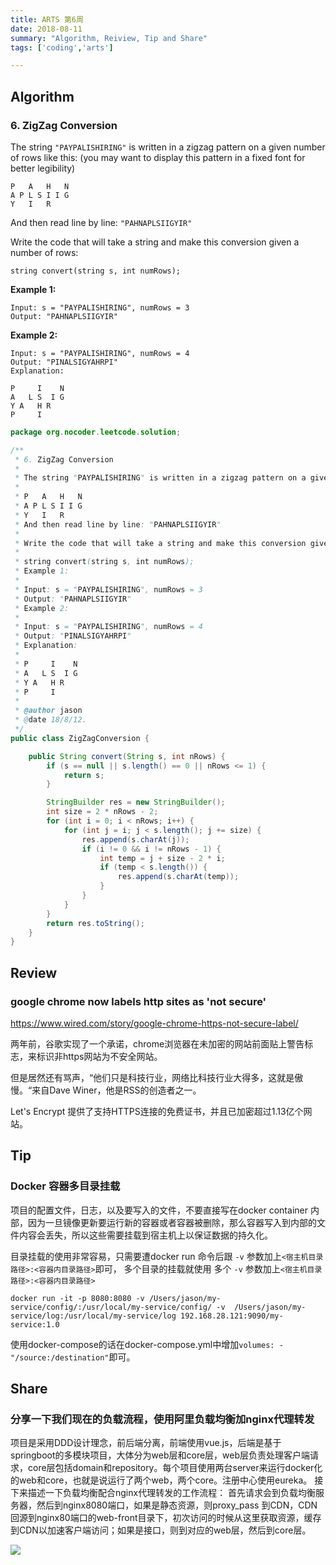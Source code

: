 ```yaml
---
title: ARTS 第6周
date: 2018-08-11
summary: "Algorithm, Reiview, Tip and Share"
tags: ['coding','arts']

---
```


## Algorithm

### 6. ZigZag Conversion

The string `"PAYPALISHIRING"` is written in a zigzag pattern on a given number of rows like this: (you may want to display this pattern in a fixed font for better legibility)

```
P   A   H   N
A P L S I I G
Y   I   R
```

And then read line by line: `"PAHNAPLSIIGYIR"`

Write the code that will take a string and make this conversion given a number of rows:

```
string convert(string s, int numRows);
```

**Example 1:**

```
Input: s = "PAYPALISHIRING", numRows = 3
Output: "PAHNAPLSIIGYIR"
```

**Example 2:**

```
Input: s = "PAYPALISHIRING", numRows = 4
Output: "PINALSIGYAHRPI"
Explanation:

P     I    N
A   L S  I G
Y A   H R
P     I
```

```java
package org.nocoder.leetcode.solution;

/**
 * 6. ZigZag Conversion
 *
 * The string "PAYPALISHIRING" is written in a zigzag pattern on a given number of rows like this: (you may want to display this pattern in a fixed font for better legibility)
 *
 * P   A   H   N
 * A P L S I I G
 * Y   I   R
 * And then read line by line: "PAHNAPLSIIGYIR"
 *
 * Write the code that will take a string and make this conversion given a number of rows:
 *
 * string convert(string s, int numRows);
 * Example 1:
 *
 * Input: s = "PAYPALISHIRING", numRows = 3
 * Output: "PAHNAPLSIIGYIR"
 * Example 2:
 *
 * Input: s = "PAYPALISHIRING", numRows = 4
 * Output: "PINALSIGYAHRPI"
 * Explanation:
 *
 * P     I    N
 * A   L S  I G
 * Y A   H R
 * P     I
 *
 * @author jason
 * @date 18/8/12.
 */
public class ZigZagConversion {

    public String convert(String s, int nRows) {
        if (s == null || s.length() == 0 || nRows <= 1) {
            return s;
        }

        StringBuilder res = new StringBuilder();
        int size = 2 * nRows - 2;
        for (int i = 0; i < nRows; i++) {
            for (int j = i; j < s.length(); j += size) {
                res.append(s.charAt(j));
                if (i != 0 && i != nRows - 1) {
                    int temp = j + size - 2 * i;
                    if (temp < s.length()) {
                        res.append(s.charAt(temp));
                    }
                }
            }
        }
        return res.toString();
    }
}
```

## Review

### google chrome now labels http sites as 'not secure'

https://www.wired.com/story/google-chrome-https-not-secure-label/

两年前，谷歌实现了一个承诺，chrome浏览器在未加密的网站前面贴上警告标志，来标识非https网站为不安全网站。

但是居然还有骂声，“他们只是科技行业，网络比科技行业大得多，这就是傲慢。“来自Dave Winer，他是RSS的创造者之一。

Let's Encrypt 提供了支持HTTPS连接的免费证书，并且已加密超过1.13亿个网站。


## Tip

### Docker 容器多目录挂载

项目的配置文件，日志，以及要写入的文件，不要直接写在docker container 内部，因为一旦镜像更新要运行新的容器或者容器被删除，那么容器写入到内部的文件内容会丢失，所以这些需要挂载到宿主机上以保证数据的持久化。

目录挂载的使用非常容易，只需要遭docker run 命令后跟 `-v` 参数加上`<宿主机目录路径>:<容器内目录路径>`即可， 多个目录的挂载就使用 多个 `-v` 参数加上`<宿主机目录路径>:<容器内目录路径>`

```
docker run -it -p 8080:8080 -v /Users/jason/my-service/config/:/usr/local/my-service/config/ -v  /Users/jason/my-service/log:/usr/local/my-service/log 192.168.28.121:9090/my-service:1.0
```

使用docker-compose的话在docker-compose.yml中增加`volumes: - "/source:/destination"`即可。

## Share

### 分享一下我们现在的负载流程，使用阿里负载均衡加nginx代理转发

项目是采用DDD设计理念，前后端分离，前端使用vue.js，后端是基于springboot的多模块项目，大体分为web层和core层，web层负责处理客户端请求，core层包括domain和repository。每个项目使用两台server来运行docker化的web和core，也就是说运行了两个web，两个core。注册中心使用eureka。
接下来描述一下负载均衡配合nginx代理转发的工作流程：
首先请求会到负载均衡服务器，然后到nginx8080端口，如果是静态资源，则proxy_pass 到CDN，CDN回源到nginx80端口的web-front目录下，初次访问的时候从这里获取资源，缓存到CDN以加速客户端访问；如果是接口，则到对应的web层，然后到core层。

![](https://raw.githubusercontent.com/yangjinlong86/nocoder/master/data/images/201808/%E8%B4%9F%E8%BD%BD%E5%9D%87%E8%A1%A1.png)